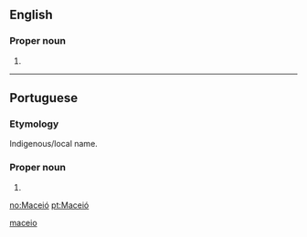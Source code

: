 ==English==

===Proper noun===
{{head|en|proper noun}}

# {{place:Brazil/state capital|en|state=Alagoas}}

[[Category:English terms spelled with Ó|maceio]]

----

==Portuguese==
===Etymology===
Indigenous/local name.
===Proper noun===
{{pt-proper noun}}

# {{place:Brazil/state capital|pt|state=Alagoas}}

[[no:Maceió]]
[[pt:Maceió]]
